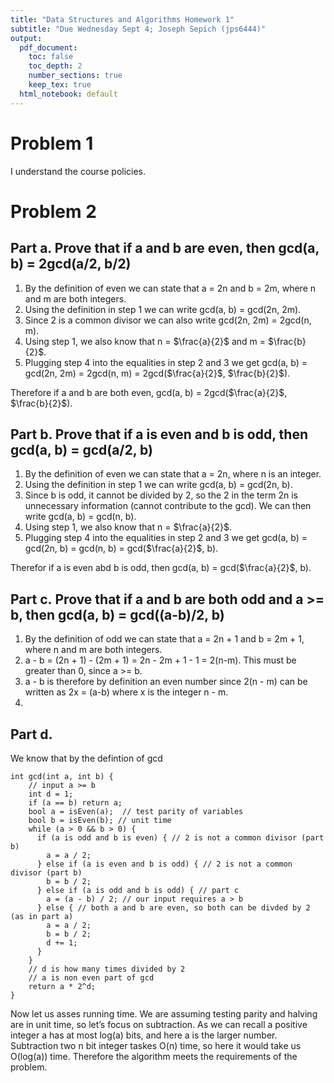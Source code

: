 ```yaml
---
title: "Data Structures and Algorithms Homework 1"
subtitle: "Due Wednesday Sept 4; Joseph Sepich (jps6444)"
output:
  pdf_document: 
    toc: false
    toc_depth: 2
    number_sections: true
    keep_tex: true
  html_notebook: default
---
```


# Problem 1

I understand the course policies.

\pagebreak

# Problem 2

## Part a. Prove that if a and b are even, then gcd(a, b) = 2gcd(a/2, b/2)

1. By the definition of even we can state that a = 2n and b = 2m, where n and m are both integers.
2. Using the definition in step 1 we can write gcd(a, b) = gcd(2n, 2m).
3. Since 2 is a common divisor we can also write gcd(2n, 2m) = 2gcd(n, m).
4. Using step 1, we also know that n = $\frac{a}{2}$ and m = $\frac{b}{2}$.
5. Plugging step 4 into the equalities in step 2 and 3 we get gcd(a, b) = gcd(2n, 2m) = 2gcd(n, m) = 2gcd($\frac{a}{2}$, $\frac{b}{2}$). 

Therefore if a and b are both even, gcd(a, b) = 2gcd($\frac{a}{2}$, $\frac{b}{2}$).

\pagebreak

## Part b. Prove that if a is even and b is odd, then gcd(a, b) = gcd(a/2, b)

1. By the definition of even we can state that a = 2n, where n is an integer.
2. Using the definition in step 1 we can write gcd(a, b) = gcd(2n, b).
3. Since b is odd, it cannot be divided by 2, so the 2 in the term 2n is unnecessary information (cannot contribute to the gcd). We can then write gcd(a, b) = gcd(n, b).
4. Using step 1, we also know that n = $\frac{a}{2}$.
5. Plugging step 4 into the equalities in step 2 and 3 we get gcd(a, b) = gcd(2n, b) = gcd(n, b) = gcd($\frac{a}{2}$, b).

Therefor if a is even abd b is odd, then gcd(a, b) = gcd($\frac{a}{2}$, b).

\pagebreak

## Part c. Prove that if a and b are both odd and a >= b, then gcd(a, b) = gcd((a-b)/2, b)

1. By the definition of odd we can state that a = 2n + 1 and b = 2m + 1, where n and m are both integers.
2. a - b = (2n + 1) - (2m + 1) = 2n - 2m + 1 - 1 = 2(n-m). This must be greater than 0, since a >= b.
3. a - b is therefore by definition an even number since 2(n - m) can be written as 2x = (a-b) where x is the integer n - m.
4. 


\pagebreak

## Part d. 

We know that by the defintion of gcd

```{}
int gcd(int a, int b) {
    // input a >= b
    int d = 1;
    if (a == b) return a;
    bool a = isEven(a);  // test parity of variables
    bool b = isEven(b); // unit time
    while (a > 0 && b > 0) {
      if (a is odd and b is even) { // 2 is not a common divisor (part b)
        a = a / 2;
      } else if (a is even and b is odd) { // 2 is not a common divisor (part b)
        b = b / 2;
      } else if (a is odd and b is odd) { // part c
        a = (a - b) / 2; // our input requires a > b
      } else { // both a and b are even, so both can be divded by 2 (as in part a)
        a = a / 2;
        b = b / 2;
        d += 1;
      }
    }
    // d is how many times divided by 2
    // a is non even part of gcd
    return a * 2^d;
}
```

Now let us asses running time. We are assuming testing parity and halving are in unit time, so let's focus on subtraction. As we can recall a positive integer a has at most log(a) bits, and here a is the larger number. Subtraction two n bit integer taskes O(n) time, so here it would take us O(log(a)) time. Therefore the algorithm meets the requirements of the problem.

















